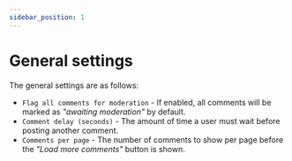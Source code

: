 ```yaml
---
sidebar_position: 1
---
```


# General settings

The general settings are as follows:

* `Flag all comments for moderation` - If enabled, all comments will be marked as _"awaiting moderation"_ by default.
* `Comment delay (seconds)` - The amount of time a user must wait before posting another comment.
* `Comments per page` - The number of comments to show per page before the _"Load more comments"_ button is shown.
